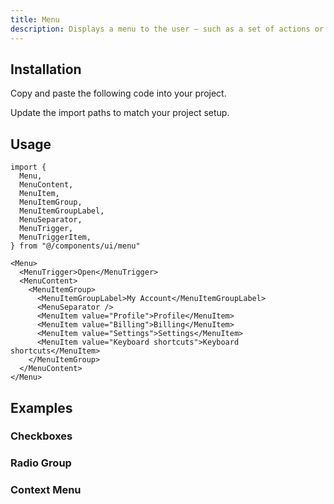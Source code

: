 ```yaml
---
title: Menu
description: Displays a menu to the user — such as a set of actions or functions — triggered by a button.
---
```


<ComponentPreview name="menu-demo" />

## Installation

<ComponentInstall>

<Fragment slot="manual">

<Steps>

<Step>Copy and paste the following code into your project.</Step>

<ComponentSource component="menu" />

<Step>Update the import paths to match your project setup.</Step>

</Steps>

</Fragment>

</ComponentInstall>

## Usage

```tsx
import {
  Menu,
  MenuContent,
  MenuItem,
  MenuItemGroup,
  MenuItemGroupLabel,
  MenuSeparator,
  MenuTrigger,
  MenuTriggerItem,
} from "@/components/ui/menu"
```

```tsx
<Menu>
  <MenuTrigger>Open</MenuTrigger>
  <MenuContent>
    <MenuItemGroup>
      <MenuItemGroupLabel>My Account</MenuItemGroupLabel>
      <MenuSeparator />
      <MenuItem value="Profile">Profile</MenuItem>
      <MenuItem value="Billing">Billing</MenuItem>
      <MenuItem value="Settings">Settings</MenuItem>
      <MenuItem value="Keyboard shortcuts">Keyboard shortcuts</MenuItem>
    </MenuItemGroup>
  </MenuContent>
</Menu>
```

## Examples

### Checkboxes

<ComponentPreview name="menu-checkboxes" />

### Radio Group

<ComponentPreview name="menu-radio-group" />

### Context Menu

<ComponentPreview
  name="context-menu"
  description="Displays a menu to the user — such as a set of actions or functions — triggered by a button."
/>
